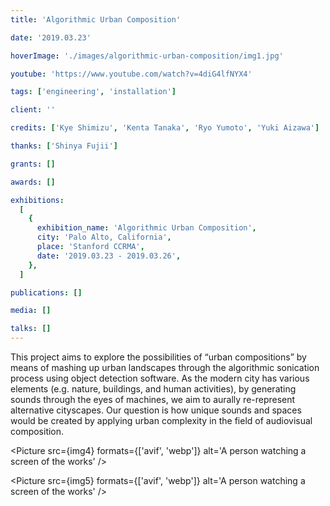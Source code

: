 ```yaml
---
title: 'Algorithmic Urban Composition'

date: '2019.03.23'

hoverImage: './images/algorithmic-urban-composition/img1.jpg'

youtube: 'https://www.youtube.com/watch?v=4diG4lfNYX4'

tags: ['engineering', 'installation']

client: ''

credits: ['Kye Shimizu', 'Kenta Tanaka', 'Ryo Yumoto', 'Yuki Aizawa']

thanks: ['Shinya Fujii']

grants: []

awards: []

exhibitions:
  [
    {
      exhibition_name: 'Algorithmic Urban Composition',
      city: 'Palo Alto, California',
      place: 'Stanford CCRMA',
      date: '2019.03.23 - 2019.03.26',
    },
  ]

publications: []

media: []

talks: []
---
```



<TextSection>
  This project aims to explore the possibilities of “urban compositions” by means of mashing up
  urban landscapes through the algorithmic sonication process using object detection software. As
  the modern city has various elements (e.g. nature, buildings, and human activities), by generating
  sounds through the eyes of machines, we aim to aurally re-represent alternative cityscapes. Our
  question is how unique sounds and spaces would be created by applying urban complexity in the
  field of audiovisual composition.
</TextSection>
<Spacer size={32} />
<div className="flex flex-col gap-4">

<Picture src={img4} formats={['avif', 'webp']} alt='A person watching a screen of the works' />
<div className="flex md:flex-row flex-col gap-4">
<Picture src={img3} formats={['avif', 'webp']} alt='A person watching a screen of the works' />

<Picture src={img5} formats={['avif', 'webp']} alt='A person watching a screen of the works' />
</div>

</div>
<TextSection>

</TextSection>
